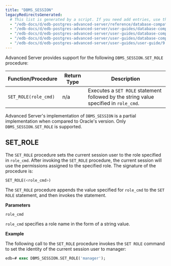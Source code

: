```yaml
---
title: "DBMS_SESSION"
legacyRedirectsGenerated:
  # This list is generated by a script. If you need add entries, use the `legacyRedirects` key.
  - "/edb-docs/d/edb-postgres-advanced-server/reference/database-compatibility-for-oracle-developers-reference-guide/9.6/Database_Compatibility_for_Oracle_Developers_Reference_Guide.1.090.html"
  - "/edb-docs/d/edb-postgres-advanced-server/user-guides/database-compatibility-for-oracle-developers-built-in-package-guide/9.6/Database_Compatibility_for_Oracle_Developers_Built-in_Package_Guide.1.29.html"
  - "/edb-docs/d/edb-postgres-advanced-server/user-guides/database-compatibility-for-oracle-developers-guide/9.5/Database_Compatibility_for_Oracle_Developers_Guide.1.202.html"
  - "/edb-docs/d/edb-postgres-advanced-server/user-guides/database-compatibility-for-oracle-developers-guide/9.5/Database_Compatibility_for_Oracle_Developers_Guide.1.116.html"
  - "/edb-docs/d/edb-postgres-advanced-server/user-guides/user-guide/9.5/EDB_Postgres_Enterprise_Guide.1.160.html"
---
```


Advanced Server provides support for the following `DBMS_SESSION.SET_ROLE` procedure:

| Function/Procedure   | Return Type | Description                                                                           |
| -------------------- | ----------- | ------------------------------------------------------------------------------------- |
| `SET_ROLE(role_cmd)` | n/a         | Executes a `SET ROLE` statement followed by the string value specified in `role_cmd`. |

Advanced Server's implementation of `DBMS_SESSION` is a partial implementation when compared to Oracle's version. Only `DBMS_SESSION.SET_ROLE` is supported.

## SET_ROLE

The `SET_ROLE` procedure sets the current session user to the role specified in `role_cmd`. After invoking the `SET_ROLE` procedure, the current session will use the permissions assigned to the specified role. The signature of the procedure is:

```sql
SET_ROLE(<role_cmd>)
```

The `SET_ROLE` procedure appends the value specified for `role_cmd` to the `SET ROLE` statement, and then invokes the statement.

**Parameters**

`role_cmd`

 `role_cmd` specifies a role name in the form of a string value.

**Example**

The following call to the `SET_ROLE` procedure invokes the `SET ROLE` command to set the identity of the current session user to manager:

```sql
edb=# exec DBMS_SESSION.SET_ROLE('manager');
```
